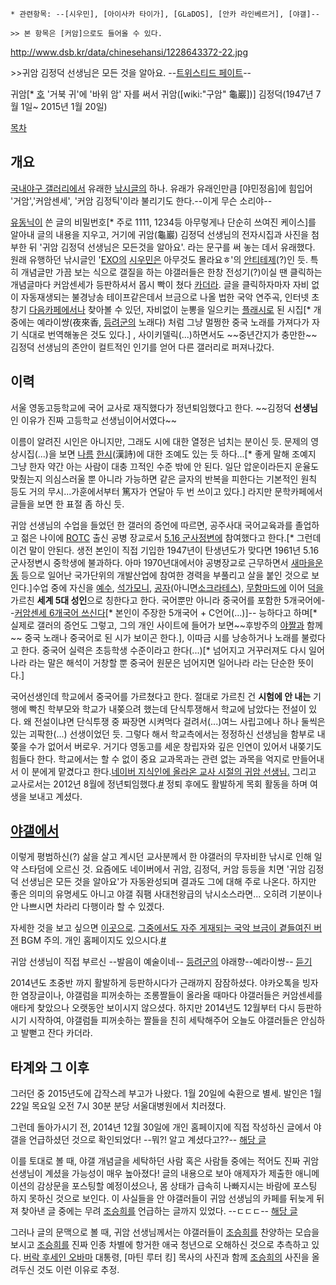  * 관련항목: --[시우민], [아이사카 타이가], [GLaDOS], [안카 라인베르거], [야갤]--

 >> 본 항목은 [커암]으로도 들어올 수 있다.

http://www.dsb.kr/data/chinesehansi/1228643372-22.jpg

>>귀암 김정덕 선생님은 모든 것을 알아요.
--[[트위스티드 페이트]]--

귀암[* [[호]] '거북 귀'에 '바위 암' 자를 써서 귀암([wiki:"구암" 龜巖])] 김정덕(1947년 7월 1일~ 2015년 1월 20일)

[[목차]]
== 개요 ==
[[국내야구 갤러리]]에서 유래한 [[낚시]]글의 하나. 유래가 유래인만큼 [야민정음]에 힘입어 '거암','커암센세', '커암 김정틱'이라 불리기도 한다.--이게 무슨 소리야--

[[유동닉]]이 쓴 글의 비밀번호[* 주로 1111, 1234등 아무렇게나 단순히 쓰여진 케이스]를 알아내 글의 내용을 지우고, 거기에 귀암(龜巖) 김정덕 선생님의 전자시집과 사진을 첨부한 뒤 '귀암 김정덕 선생님은 모든것을 알아요'. 라는 문구를 써 놓는 데서 유래했다. 원래 유행하던 낚시글인 '[[EXO]]의 [[시우민]]은 아무것도 몰라요ㅎ'의 [[안티테제]](?)인 듯. 특히 개념글만 가끔 보는 식으로 갤질을 하는 야갤러들은 한창 전성기(?)이실 땐 클릭하는 개념글마다 커암센세가 등판하셔서 몹시 빡이 쳤다 [[카더라]]. 글을 클릭하자마자 자비 없이 자동재생되는 불경낭송 테이프같은데서 브금으로 나올 법한 국악 연주곡, 인터넷 초창기 [[다음]]카페에서나 찾아볼 수 있던, 자비없이 눈뽕을 일으키는 [[플래시]]로 된 시집[* 개중에는 예라이썅(夜來香, [[등려군]]의 노래다) 처럼 그냥 멀쩡한 중국 노래를 가져다가 자기 식대로 번역해놓은 것도 있다.] , 사이키델릭(...)하면서도 ~~중년간지가 충만한~~ 김정덕 선생님의 존안이 컬트적인 인기를 얻어 다른 갤러리로 퍼져나갔다.

== 이력 ==
서울 영동고등학교에 국어 교사로 재직했다가 정년퇴임했다고 한다. ~~김정덕 '''선생님'''인 이유가 진짜 고등학교 선생님이어서였다~~ 

이름이 알려진 시인은 아니지만, 그래도 시에 대한 열정은 넘치는 분이신 듯. 문제의 영상시집(...)을 보면 [[나름]] [[한시]](漢詩)에 대한 조예도 있는 듯 하다...[* 좋게 말해 조예지 그냥 한자 약간 아는 사람이 대충 끄적인 수준 밖에 안 된다. 일단 압운이라든지 운율도 맞췄는지 의심스러울 뿐 아니라 가능하면 같은 글자의 반복을 피한다는 기본적인 원칙 등도 거의 무시...가훈에서부터 篤자가 연달아 두 번 쓰이고 있다.] 라지만 문학카페에서 글들을 보면 한 표절 좀 하신 듯.

귀암 선생님의 수업을 들었던 한 갤러의 증언에 따르면, 공주사대 국어교육과를 졸업하고 젊은 나이에 [[ROTC]] 출신 공병 장교로서 [[5.16 군사정변]]에 참여했다고 한다.[* 그런데 이건 말이 안된다. 생전 본인이 직접 기입한 1947년이 탄생년도가 맞다면 1961년 5.16 군사정변시 중학생에 불과하다. 아마 1970년대에서야 공병장교로 근무하면서 [[새마을운동]] 등으로 일어난 국가단위의 개발산업에 참여한 경력을 부풀리고 살을 붙인 것으로 보인다.]수업 중에 자신을 [[예수]], [[석가모니]], [[공자]](아니면[[소크라테스]]), [[무함마드]]에 이어 [[덕]]을 가르친 '''세계 5대 성인'''으로 칭한다고 한다. 국어뿐만 아니라 중국어를 포함한 5개국어에--[[장군님 축지법 쓰신다|커암센세 6개국어 쓰신다]][* 본인이 주장한 5개국어 + C언어(...)]-- 능하다고 하며[* 실제로 갤러의 증언도 그렇고, 그의 개인 사이트에 들어가 보면~~후방주의 [[야짤]]과 함께~~ 중국 노래나 중국어로 된 시가 보이곤 한다.], 이따금 시를 낭송하거나 노래를 불렀다고 한다. 중국어 실력은 초등학생 수준이라고 한다(...)[* 넘어지고 거꾸러져도 다시 일어나라 라는 말은 해석이 거창할 뿐 중국어 원문은 넘어지면 일어나라 라는 단순한 뜻이다.]

국어선생인데 학교에서 중국어를 가르쳤다고 한다. 절대로 가르친 건 '''시험에 안 내는''' 기행에 빡친 학부모와 학교가 내쫒으려 했는데 단식투쟁해서 학교에 남았다는 전설이 있다. 왜 전설이냐면 단식투쟁 중 짜장면 시켜먹다 걸려서(...)여느 사립고에나 하나 둘씩은 있는 괴팍한(...) 선생이었던 듯. 그렇다 해서 학교측에서는 정정하신 선생님을 함부로 내쫒을 수가 없어서 버로우. 거기다 영동고를 세운 창립자와 깊은 인연이 있어서 내쫒기도 힘들다 한다. 학교에서는 할 수 없이 중요 교과목과는 관련 없는 과목을 억지로 만들어내서 이 분에게 맡겼다고 한다.[http://kin.naver.com/qna/detail.nhn?d1id=11&dirId=110308&docId=61370218&qb=7JiI65607J20IOyNhQ==&enc=utf8%A1%D7ion=kin&rank=1&search_sort=0&spq=0&pid=RxWRoF5Y7uZssv7g6ARsssssstZ-427889&sid=UxtUonJvLCEAADLTH5A 네이버 지식인에 올라온 교사 시절의 귀암 선생님.] 그리고 교사로서는 2012년 8월에 정년퇴임했다.[http://blog.daum.net/jjt9976/7645002 #] 정퇴 후에도 활발하게 목회 활동을 하며 여생을 보내고 계셨다.

== [[국내야구 갤러리|야갤]]에서 ==
이렇게 평범하신(?) 삶을 살고 계시던 교사분께서 한 야갤러의 무자비한 낚시로 인해 일약 스타덤에 오르신 것. 요즘에도 네이버에서 귀암, 김정덕, 커암 등등을 치면 '귀암 김정덕 선생님은 모든 것을 알아요'가 자동완성되며 결과도 그에 대해 주로 나온다. 하지만 좋은 의미의 유명세도 아니고 야갤 줘팸 사대천왕급의 낚시소스라면... 오히려 기분이나 안 나쁘시면 차라리 다행이라 할 수 있겠다.

자세한 것을 보고 싶으면 [http://akdip.co.kr/swf/akdip-1.swf 이곳으로]. [http://akdip.co.kr/swf/book.swf 그중에서도 자주 게재되는 국악 브금이 곁들여진 버전]  BGM 주의. 개인 홈페이지도 있으시다.[http://mylib.kll.co.kr/gen/main_0602.html?kkk=2&id=jdkim47 #]

귀암 선생님이 직접 부르신 --발음이 예술이네-- [[등려군]]의 야래향--예라이썅--  [http://tvpot.daum.net/v/Xk55yOW08Cw%24 듣기]

2014년도 초중반 까지 활발하게 등판하시다가 근래까지 잠잠하셨다. 야카오톡을 빙자한 염장글이나, 야갤럼을 피꺼솟하는 조롱짤들이 올라올 때마다 야갤러들은 커암센세를 애타게 찾았으나 오랫동안 보이시지 않으셨다. 하지만 2014년도 12월부터 다시 등판하시기 시작하여, 야갤럼들 피꺼솟하는 짤들을 친히 세탁해주어 오늘도 야갤러들은 안심하고 발뻗고 잔다 카더라.
== 타계와 그 이후 ==
그러던 중 2015년도에 갑작스레 부고가 나왔다. 1월 20일에 숙환으로 별세. 발인은 1월 22일 목요일 오전 7시 30분 분당 서울대병원에서 치러졌다.

그런데 돌아가시기 전, 2014년 12월 30일에 개인 홈페이지에 직접 작성하신 글에서 야갤을 언급하셨던 것으로 확인되었다! --뭐?! 알고 계셨다고??-- [http://cafe.daum.net/kuyam/PxIO/266 해당 글] 

이를 토대로 볼 때, 야갤 개념글을 세탁하던 사람 혹은 사람들 중에는 적어도 진짜 귀암 선생님이 계셨을 가능성이 매우 높아졌다! 글의 내용으로 보아 애제자가 제출한 애니메이션의 감상문을 포스팅할 예정이셨으나, 몸 상태가 급속히 나빠지시는 바람에 포스팅 하지 못하신 것으로 보인다. 이 사실들을 안 야갤러들이 귀암 선생님의 카페를 뒤늦게 뒤져 찾아낸 글 중에는 무려 [[조승희]]를 언급하는 글까지 있었다. --ㄷㄷㄷ-- [http://cafe.daum.net/kuyam/PxIO/245 해당 글]

그러나 글의 문맥으로 볼 때, 귀암 선생님께서는 야갤러들이 [[조승희]]를 찬양하는 모습을 보시고 [[조승희]]를 진짜 인종 차별에 항거한 애국 청년으로 오해하신 것으로 추측하고 있다. [[버락 후세인 오바마]] 대통령, [마틴 루터 킹] 목사의 사진과 함께 [[조승희]]의 사진을 올려두신 것도 이런 이유로 추정.
